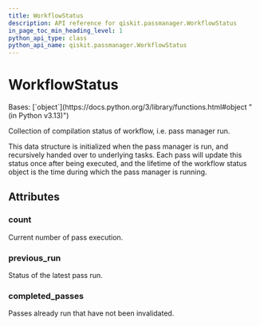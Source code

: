 ```yaml
---
title: WorkflowStatus
description: API reference for qiskit.passmanager.WorkflowStatus
in_page_toc_min_heading_level: 1
python_api_type: class
python_api_name: qiskit.passmanager.WorkflowStatus
---
```


# WorkflowStatus

<Class id="qiskit.passmanager.WorkflowStatus" isDedicatedPage={true} github="https://github.com/Qiskit/qiskit/tree/stable/1.2/qiskit/passmanager/compilation_status.py#L35-L52" signature="qiskit.passmanager.WorkflowStatus(count=0, completed_passes=<factory>, previous_run=RunState.FAIL)" modifiers="class">
  Bases: [`object`](https://docs.python.org/3/library/functions.html#object "(in Python v3.13)")

  Collection of compilation status of workflow, i.e. pass manager run.

  This data structure is initialized when the pass manager is run, and recursively handed over to underlying tasks. Each pass will update this status once after being executed, and the lifetime of the workflow status object is the time during which the pass manager is running.

  ## Attributes

  ### count

  <Attribute id="qiskit.passmanager.WorkflowStatus.count" attributeTypeHint="int" attributeValue="0">
    Current number of pass execution.
  </Attribute>

  ### previous\_run

  <Attribute id="qiskit.passmanager.WorkflowStatus.previous_run" attributeTypeHint="RunState" attributeValue="1">
    Status of the latest pass run.
  </Attribute>

  ### completed\_passes

  <Attribute id="qiskit.passmanager.WorkflowStatus.completed_passes" attributeTypeHint="set">
    Passes already run that have not been invalidated.
  </Attribute>
</Class>

